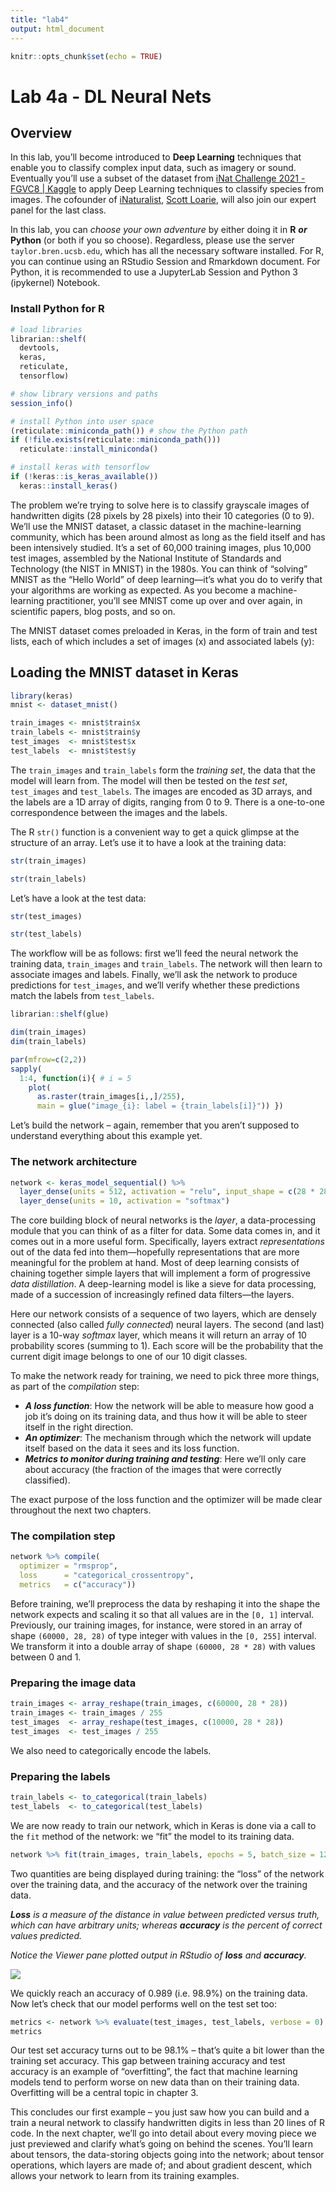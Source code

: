 ```yaml
---
title: "lab4"
output: html_document
---
```


```r
knitr::opts_chunk$set(echo = TRUE)
```

# Lab 4a - DL Neural Nets

## Overview

In this lab, you'll become introduced to **Deep Learning** techniques that enable you to classify complex input data, such as imagery or sound. Eventually you'll use a subset of the dataset from [iNat Challenge 2021 - FGVC8 | Kaggle](https://www.kaggle.com/c/inaturalist-2021) to apply Deep Learning techniques to classify species from images. The cofounder of [iNaturalist](https://www.inaturalist.org/), [Scott Loarie](https://www.calacademy.org/patterson-scholar-scott-loarie), will also join our expert panel for the last class.

In this lab, you can _choose your own adventure_ by either doing it in **R** _**or**_ **Python** (or both if you so choose). Regardless, please use the server `taylor.bren.ucsb.edu`, which has all the necessary software installed. For R, you can continue using an RStudio Session and Rmarkdown document. For Python, it is recommended to use a JupyterLab Session and Python 3 (ipykernel) Notebook.

### Install Python for R

```r
# load libraries
librarian::shelf(
  devtools,
  keras,
  reticulate,
  tensorflow)

# show library versions and paths
session_info() 

# install Python into user space
(reticulate::miniconda_path()) # show the Python path
if (!file.exists(reticulate::miniconda_path()))
  reticulate::install_miniconda()

# install keras with tensorflow
if (!keras::is_keras_available())
  keras::install_keras()
```

The problem we’re trying to solve here is to classify grayscale images of handwritten digits (28 pixels by 28 pixels) into their 10 categories (0 to 9). We’ll use the MNIST dataset, a classic dataset in the machine-learning community, which has been around almost as long as the field itself and has been intensively studied. It’s a set of 60,000 training images, plus 10,000 test images, assembled by the National Institute of Standards and Technology (the NIST in MNIST) in the 1980s. You can think of “solving” MNIST as the “Hello World” of deep learning—it’s what you do to verify that your algorithms are working as expected. As you become a machine-learning practitioner, you’ll see MNIST come up over and over again, in scientific papers, blog posts, and so on.

The MNIST dataset comes preloaded in Keras, in the form of train and test lists, each of which includes a set of images (x) and associated labels (y):

## Loading the MNIST dataset in Keras

```r
library(keras)
mnist <- dataset_mnist()
```

```r
train_images <- mnist$train$x
train_labels <- mnist$train$y
test_images  <- mnist$test$x
test_labels  <- mnist$test$y
```

The `train_images` and `train_labels` form the _training set_, the data that the model will learn from. The model will then be tested on the  _test set_, `test_images` and `test_labels`. The images are encoded as 3D arrays, and the labels are a 1D array of digits, ranging from 0 to 9. There is a one-to-one correspondence between the images and the labels.

The R `str()` function is a convenient way to get a quick glimpse at the structure of an array. Let's use it to have a look at the training data:

```r
str(train_images)
```


```r
str(train_labels)
```

Let's have a look at the test data:

```r
str(test_images)
```

```r
str(test_labels)
```

The workflow will be as follows: first we'll feed the neural network the training data, `train_images` and `train_labels`. The network will then learn to associate images and labels. Finally, we'll ask the network to produce predictions for `test_images`, and we'll verify whether these predictions match the labels from `test_labels`.

```r
librarian::shelf(glue)

dim(train_images)
dim(train_labels)

par(mfrow=c(2,2))
sapply(
  1:4, function(i){ # i = 5
    plot(
      as.raster(train_images[i,,]/255),
      main = glue("image_{i}: label = {train_labels[i]}")) })
```

Let's build the network -- again, remember that you aren't supposed to understand everything about this example yet.

### The network architecture

```r
network <- keras_model_sequential() %>% 
  layer_dense(units = 512, activation = "relu", input_shape = c(28 * 28)) %>% 
  layer_dense(units = 10, activation = "softmax")
```

The core building block of neural networks is the _layer_, a data-processing module that you can think of as a filter for data. Some data comes in, and it comes out in a more useful form. Specifically, layers extract _representations_ out of the data fed into them—hopefully representations that are more meaningful for the problem at hand. Most of deep learning consists of chaining together simple layers that will implement a form of progressive _data distillation_. A deep-learning model is like a sieve for data processing, made of a succession of increasingly refined data filters—the layers.

Here our network consists of a sequence of two layers, which are densely connected (also called _fully connected_) neural layers. The second (and last) layer is a 10-way _softmax_ layer, which means it will return an array of 10 probability scores (summing to 1). Each score will be the probability that the current digit image belongs to one of our 10 digit classes.

To make the network ready for training, we need to pick three more things, as part of the _compilation_ step:

* _**A loss function**_: How the network will be able to measure how good a job it's doing on its training data, and thus how it will be able to steer itself in the right direction.
* _**An optimizer**_: The mechanism through which the network will update itself based on the data it sees and its loss function.
* _**Metrics to monitor during training and testing**_: Here we'll only care about accuracy (the fraction of the images that were correctly classified).

The exact purpose of the loss function and the optimizer will be made clear throughout the next two chapters.

### The compilation step

```r
network %>% compile(
  optimizer = "rmsprop",
  loss      = "categorical_crossentropy",
  metrics   = c("accuracy"))
```

Before training, we'll preprocess the data by reshaping it into the shape the network expects and scaling it so that all values are in the `[0, 1]` interval. Previously, our training images, for instance, were stored in an array of shape `(60000, 28, 28)` of type integer with values in the `[0, 255]` interval. We transform it into a double array of shape `(60000, 28 * 28)` with values between 0 and 1.

### Preparing the image data

```r
train_images <- array_reshape(train_images, c(60000, 28 * 28))
train_images <- train_images / 255
test_images  <- array_reshape(test_images, c(10000, 28 * 28))
test_images  <- test_images / 255
```

We also need to categorically encode the labels.

### Preparing the labels

```r
train_labels <- to_categorical(train_labels)
test_labels  <- to_categorical(test_labels)
```

We are now ready to train our network, which in Keras is done via a call to the `fit` method of the network: we "fit" the model to its training data.

```r
network %>% fit(train_images, train_labels, epochs = 5, batch_size = 128)
```

Two quantities are being displayed during training: the "loss" of the network over the training data, and the accuracy of the network over the training data.

_**Loss** is a measure of the distance in value between predicted versus truth, which can have arbitrary units; whereas **accuracy** is the percent of correct values predicted._

_Notice the Viewer pane plotted output in RStudio of **loss** and **accuracy**._

![](./img/lab4_dl/rstudio_loss.png)

We quickly reach an accuracy of 0.989 (i.e. 98.9%) on the training data. Now let's check that our model performs well on the test set too:

```r
metrics <- network %>% evaluate(test_images, test_labels, verbose = 0)
metrics
```

Our test set accuracy turns out to be 98.1% -- that's quite a bit lower than the training set accuracy. This gap between training accuracy and test accuracy is an example of "overfitting", the fact that machine learning models tend to perform worse on new data than on their training data. Overfitting will be a central topic in chapter 3.

This concludes our first example -- you just saw how you can build and a train a neural network to classify handwritten digits in less than 20 lines of R code. In the next chapter, we'll go into detail about every moving piece we just previewed and clarify what's going on behind the scenes. You'll learn about tensors, the data-storing objects going into the network; about tensor operations, which layers are made of; and about gradient descent, which allows your network to learn from its training examples.


